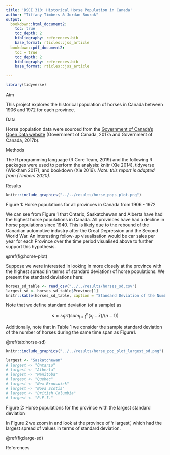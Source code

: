 ```yaml
---
title: 'DSCI 310: Historical Horse Population in Canada'
author: "Tiffany Timbers & Jordan Bourak"
output:
  bookdown::html_document2:
    toc: true
    toc_depth: 2
    bibliography: references.bib
    base_format: rticles::jss_article
  bookdown::pdf_document2:
    toc = true
    toc_depth: 2
    bibliography: references.bib
    base_format: rticles::jss_article
    
---
```


```r
library(tidyverse)
```

Aim

This project explores the historical population of horses in Canada between 1906 and 1972 for each province.

Data

Horse population data were sourced from the [Government of Canada's Open Data website](http://open.canada.ca/en/open-data) (Government of Canada, 2017a and Government of Canada, 2017b).

Methods

The R programming language (R Core Team, 2019) and the following R packages were used to perform the analysis: knitr (Xie 2014), tidyverse (Wickham 2017), and bookdown (Xie 2016). *Note: this report is adapted from (Timbers 2020).*

Results

```r
knitr::include_graphics("../../results/horse_pops_plot.png")
```

Figure 1: Horse populations for all provinces in Canada from 1906 - 1972

We can see from Figure 1 that Ontario, Saskatchewan and Alberta have had the highest horse populations in Canada. All provinces have had a decline in horse populations since 1940. This is likely due to the rebound of the Canadian automotive industry after the Great Depression and the Second World War. An interesting follow-up visualisation would be car sales per year for each Province over the time period visualised above to further support this hypothesis.

\@ref(fig:horse-plot)

Suppose we were interested in looking in more closely at the province with the highest spread (in terms of standard deviation) of horse populations. We present the standard deviations here:

```r
horses_sd_table <- read_csv("../../results/horses_sd.csv")
largest_sd <- horses_sd_table$Province[1]
knitr::kable(horses_sd_table, caption = "Standard Deviation of the Number of Horses")
```

Note that we define standard deviation (of a sample) as

$$s = sqrt( sum_{i = 1}^n(x_i - \bar{x}) / (n-1))$$

Additionally, note that in Table 1 we consider the sample standard deviation of the number of horses during the same time span as Figure1.

\@ref(tab:horse-sd)

```r
knitr::include_graphics("../../results/horse_pop_plot_largest_sd.png")
```

```r
largest <- "Saskatchewan"
# largest <- "Ontario"
# largest <- "Alberta"
# largest <- "Manitoba"
# largest <- "Quebec"
# largest <- "New Brunswick"
# largest <- "Nova Scotia"
# largest <- "British Columbia"
# largest <- "P.E.I."
```

Figure 2: Horse populations for the province with the largest standard deviation

In Figure 2 we zoom in and look at the province of 'r largest', which had the largest spread of values in terms of standard deviation.

\@ref(fig:large-sd)

References
